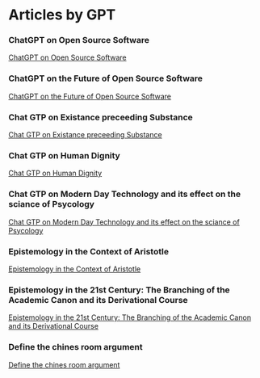 
= Articles by GPT =
=== ChatGPT on Open Source Software ===
[[ChatGPT on Open Source Software]]
=== ChatGPT on the Future of Open Source Software ===
[[ChatGPT on the Future of Open Source Software]]
=== Chat GTP on Existance preceeding Substance ===
[[Chat GTP on Existance preceeding Substance]]
=== Chat GTP on Human Dignity ===
[[Chat GTP on Human Dignity]]
=== Chat GTP on Modern Day Technology and its effect on the sciance of Psycology ===
[[Chat GTP on Modern Day Technology and its effect on the sciance of Psycology]]
=== Epistemology in the Context of Aristotle ===
[[Epistemology in the Context of Aristotle]]
=== Epistemology in the 21st Century: The Branching of the Academic Canon and its Derivational Course ===
[[Epistemology in the 21st Century: The Branching of the Academic Canon and its Derivational Course]]
=== Define the chines room argument ===
[[Define the chines room argument]]
